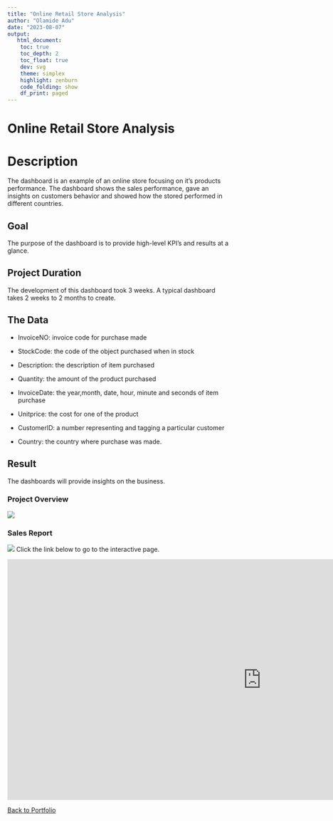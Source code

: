 ```yaml
---
title: "Online Retail Store Analysis"
author: "Olamide Adu"
date: "2023-08-07"
output:
   html_document:
    toc: true
    toc_depth: 2
    toc_float: true
    dev: svg
    theme: simplex
    highlight: zenburn
    code_folding: show
    df_print: paged
---
```


# Online Retail Store Analysis

# Description
The dashboard is an example of an online store focusing on it's products performance. The dashboard shows the sales performance, gave an insights on customers behavior and showed how the stored performed in different countries.

## Goal
The purpose of the dashboard is to provide high-level KPI's and results at a glance.

## Project Duration
The development of this dashboard took 3 weeks. A typical dashboard takes 2 weeks to 2 months to create.

## The Data

-   InvoiceNO: invoice code for purchase made

-   StockCode: the code of the object purchased when in stock

-   Description: the description of item purchased

-   Quantity: the amount of the product purchased

-   InvoiceDate: the year,month, date, hour, minute and seconds of item purchase

-   Unitprice: the cost for one of the product

-   CustomerID: a number representing and tagging a particular customer

-   Country: the country where purchase was made.

## Result
The dashboards will provide insights on the business.

### Project Overview


<img src = "https://github.com/xrander/online_retail_store_project/blob/master/Dashboard.png?raw=true">

### Sales Report


<img src = "https://github.com/xrander/online_retail_store_project/blob/master/Sales.png?raw=true">
Click the link below to go to the interactive page.

<iframe title="Olamide_Online_Retail" width="1140" height="541.25" src="https://app.powerbi.com/reportEmbed?reportId=e918e8d4-f6a1-4596-9b00-3cc04b8dde30&autoAuth=true&ctid=a3b5f071-0e49-47a0-a40e-9b7c9c4d647e" frameborder="0" allowFullScreen="true"></iframe>


[Back to Portfolio](https://olamideadu.com)
